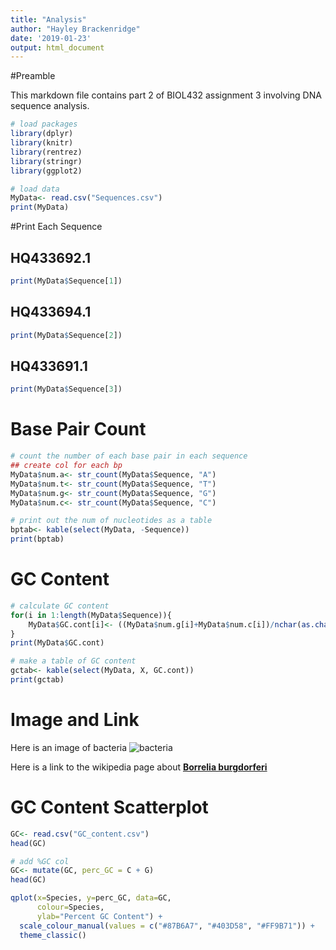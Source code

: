 ```yaml
---
title: "Analysis"
author: "Hayley Brackenridge"
date: '2019-01-23'
output: html_document
---
```

#Preamble
 
This markdown file contains part 2 of BIOL432 assignment 3 involving DNA sequence analysis.

```r
# load packages
library(dplyr)
library(knitr)
library(rentrez)
library(stringr)
library(ggplot2)

# load data
MyData<- read.csv("Sequences.csv")
print(MyData)
```

#Print Each Sequence

## HQ433692.1

```r
print(MyData$Sequence[1])
```

## HQ433694.1

```r
print(MyData$Sequence[2])
```

## HQ433691.1

```r
print(MyData$Sequence[3])
```

# Base Pair Count

```r
# count the number of each base pair in each sequence
## create col for each bp
MyData$num.a<- str_count(MyData$Sequence, "A")
MyData$num.t<- str_count(MyData$Sequence, "T")
MyData$num.g<- str_count(MyData$Sequence, "G")
MyData$num.c<- str_count(MyData$Sequence, "C")

# print out the num of nucleotides as a table
bptab<- kable(select(MyData, -Sequence))
print(bptab)
```

# GC Content

```r
# calculate GC content
for(i in 1:length(MyData$Sequence)){
    MyData$GC.cont[i]<- ((MyData$num.g[i]+MyData$num.c[i])/nchar(as.character(MyData$Sequence))[i]*100)
}
print(MyData$GC.cont)

# make a table of GC content
gctab<- kable(select(MyData, X, GC.cont))
print(gctab)
```

# Image and Link

Here is an image of bacteria ![bacteria](bac.jpg)

Here is a link to the wikipedia page about [**Borrelia burgdorferi**](https://en.wikipedia.org/wiki/Borrelia_burgdorferi)

# GC Content Scatterplot

```r
GC<- read.csv("GC_content.csv")
head(GC)

# add %GC col
GC<- mutate(GC, perc_GC = C + G)
head(GC)

qplot(x=Species, y=perc_GC, data=GC, 
      colour=Species,
      ylab="Percent GC Content") +
  scale_colour_manual(values = c("#87B6A7", "#403D58", "#FF9B71")) +
  theme_classic()
```

